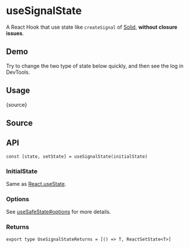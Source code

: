 # useSignalState


<HooksType category="State" />

A React Hook that use state like `createSignal` of [Solid](https://www.solidjs.com), **without closure issues**.

## Demo

Try to change the two type of state below quickly, and then see the log in DevTools.


<App />

## Usage


<RawCode>{source}</RawCode>

## Source


<Source />

## API

```tsx
const [state, setState] = useSignalState(initialState)
```

### InitialState

Same as [React.useState](https://react.dev/reference/react/useState).

### Options

See [useSafeState#options](/reference/use-safe-state/#options) for more details.

### Returns

```tsx
export type UseSignalStateReturns = [() => T, ReactSetState<T>]
```
